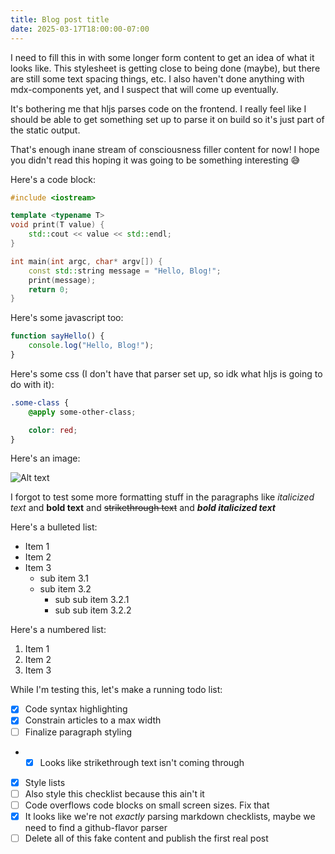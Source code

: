 ```yaml
---
title: Blog post title
date: 2025-03-17T18:00:00-07:00
---
```


I need to fill this in with some longer form content to get an idea of what it looks like. This stylesheet is getting close to being done (maybe), but there are still some text spacing things, etc. I also haven't done anything with mdx-components yet, and I suspect that will come up eventually.

It's bothering me that hljs parses code on the frontend. I really feel like I should be able to get something set up to parse it on build so it's just part of the static output.

That's enough inane stream of consciousness filler content for now! I hope you didn't read this hoping it was going to be something interesting 😅

Here's a code block:

```cpp
#include <iostream>

template <typename T>
void print(T value) {
    std::cout << value << std::endl;
}

int main(int argc, char* argv[]) {
    const std::string message = "Hello, Blog!";
    print(message);
    return 0;
}
```

Here's some javascript too:

```javascript
function sayHello() {
	console.log("Hello, Blog!");
}
```

Here's some css (I don't have that parser set up, so idk what hljs is going to do with it):

```css
.some-class {
	@apply some-other-class;

	color: red;
}
```

Here's an image:

![Alt text](/test/screenshot.png)

I forgot to test some more formatting stuff in the paragraphs like _italicized text_ and **bold text** and ~~strikethrough text~~ and _**bold italicized text**_

Here's a bulleted list:

- Item 1
- Item 2
- Item 3
    - sub item 3.1
    - sub item 3.2
        - sub sub item 3.2.1
        - sub sub item 3.2.2

Here's a numbered list:

1. Item 1
2. Item 2
3. Item 3

While I'm testing this, let's make a running todo list:

- [x] Code syntax highlighting
- [x] Constrain articles to a max width
- [ ] Finalize paragraph styling
-   - [x] Looks like strikethrough text isn't coming through
- [x] Style lists
- [ ] Also style this checklist because this ain't it
- [ ] Code overflows code blocks on small screen sizes. Fix that
- [x] It looks like we're not _exactly_ parsing markdown checklists, maybe we need to find a github-flavor parser
- [ ] Delete all of this fake content and publish the first real post
